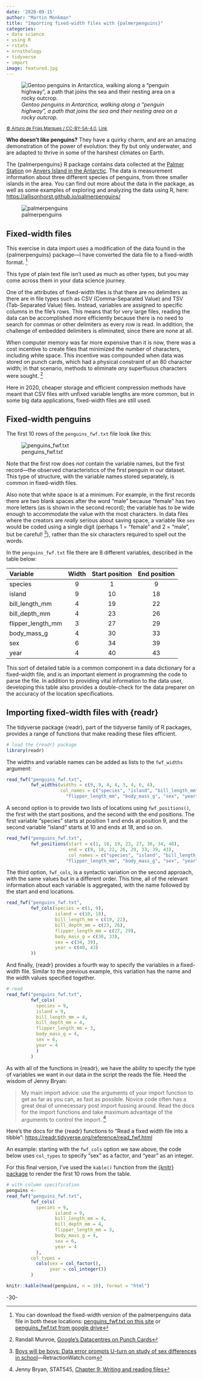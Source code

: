 ```yaml
---
date: '2020-09-15'
author: "Martin Monkman"
title: "Importing fixed-width files with {palmerpenguins}"
categories:
- data science
- using R
- rstats
- ornithology
- tidyverse
- import
image: featured.jpg
---
```



<!--
Copyright 2020 Martin Monkman

This work is licensed under the Creative Commons Attribution 4.0 International License.
To view a copy of this license, visit http://creativecommons.org/licenses/by/4.0/.
-->




![_Gentoo penguins in Antarctica, walking along a "penguin highway", a path that joins the sea and their nesting area on a rocky outcrop._](featured.jpg)

<small><a title="Creative Commons Attribution-Share Alike 3.0" href="http://creativecommons.org/licenses/by-sa/3.0/">© Arturo de Frias Marques / CC-BY-SA-4.0</a>, <a href="https://en.wikipedia.org/wiki/Gentoo_penguin#/media/File:Gentoo_Penguin_AdF.jpg">Link</a></small>



**Who doesn't like penguins?** They have a quirky charm, and are an amazing demonstration of the power of evolution: they fly but only underwater, and are adapted to thrive in some of the harshest climates on Earth.

The {palmerpenguins} R package contains data collected at the [Palmer Station](https://www.usap.gov/videoclipsandmaps/palwebcam.cfm){target="blank"} on [Anvers Island in the Antarctic](https://www.openstreetmap.org/search?query=palmer%20road#map=16/-64.7741/-64.0503){target="blank"}. The data is measurement information about three different species of penguins, from three smaller islands in the area. You can find out more about the data in the package, as well as some examples of exploring and analyzing the data using R, here: [https://allisonhorst.github.io/palmerpenguins/](https://allisonhorst.github.io/palmerpenguins/){target="blank"}

![palmerpenguins](logo.png)

## Fixed-width files

This exercise in data import uses a modification of the data found in the {palmerpenguins} package—I have converted the data file to a fixed-width format. ^[You can download the fixed-width version of the palmerpenguins data file in both these locations: [penguins_fwf.txt on this site](https://martinmonkman.com/data/penguins_fwf.txt){target="blank"} or [penguins_fwf.txt from google drive](https://drive.google.com/file/d/1_TaotqgmiQqw0fShrEKueU5nM_RkuHbp/view?usp=sharing){target="blank"}] 

This type of plain text file isn't used as much as other types, but you may come across them in your data science journey. 

One of the attributes of fixed-width files is that there are no delimiters as there are in file types such as CSV (Comma-Separated Value) and TSV (Tab-Separated Value) files. Instead, variables are assigned to specific columns in the file's rows. This means that for very large files, reading the data can be accomplished more efficiently because there is no need to search for commas or other delimiters as every row is read. In addition, the challenge of embedded delimiters is eliminated, since there are none at all.

When computer memory was far more expensive than it is now, there was a cost incentive to create files that minimized the number of characters, including white space. This incentive was compounded when data was stored on punch cards, which had a physical constraint of an 80 character width; in that scenario, methods to eliminate _any_ superfluous characters were sought. ^[Randall Munroe, [Google's Datacentres on Punch Cards](https://what-if.xkcd.com/63/){target="blank"}]

Here in 2020, cheaper storage and efficient compression methods have meant that CSV files with unfixed variable lengths are more common, but in some big data applications, fixed-width files are still used.


## Fixed-width penguins

The first 10 rows of the `penguins_fwf.txt` file look like this:

![penguins_fwf.txt](penguins_10rows.JPG)

Note that the first row does _not_ contain the variable names, but the first record—the observed characteristics of the first penguin in our dataset. This type of structure, with the variable names stored separately, is common in fixed-width files.

Also note that white space is at a minimum. For example, in the first records there are two blank spaces after the word "male" because "female" has two more letters (as is shown in the second record); the variable has to be wide enough to accommodate the value with the most characters. In data files where the creators are _really_ serious about saving space, a variable like `sex` would be coded using a single digit (perhaps 1 = "female" and 2 = "male", but be careful! ^[[Boys will be boys: Data error prompts U-turn on study of sex differences in school](https://retractionwatch.com/2017/10/17/boys-will-boys-data-error-prompts-u-turn-study-sex-differences-school/){target="blank"}—RetractionWatch.com]), rather than the six characters required to spell out the words.


In the `penguins_fwf.txt` file there are 8 different variables, described in the table below:


| Variable           | Width  |Start position |End position| 
|:--------           |:---:  |:-------------: |:----------:|
| species            | 9     |  1             |  9         |   
| island             | 9     | 10             | 18         |  
| bill_length_mm     | 4     | 19             | 22         |  
| bill_depth_mm      | 4     | 23             | 26         |  
| flipper_length_mm  | 3     | 27             | 29         |  
| body_mass_g        | 4     | 30             | 33         |  
| sex                | 6     | 34             | 39         |  
| year               | 4     | 40             | 43         |  


This sort of detailed table is a common component in a data dictionary for a fixed-width file, and is an important element in programming the code to parse the file. In addition to providing vital information to the data user, developing this table also provides a double-check for the data preparer on the accuracy of the location specifications.



## Importing fixed-width files with {readr} 

The tidyverse package {readr}, part of the tidyverse family of R packages, provides a range of functions that make reading these files efficient.


```r
# load the {readr} package
library(readr)
```


The widths and variable names can be added as lists to the `fwf_widths` argument:

```r
read_fwf("penguins_fwf.txt",
         fwf_widths(widths = c(9, 9, 4, 4, 3, 4, 6, 4),
                    col_names = c("species", "island", "bill_length_mm", "bill_depth_mm",
                      "flipper_length_mm", "body_mass_g", "sex", "year")))

```


A second option is to provide two lists of locations using `fwf_positions()`, the first with the start positions, and the second with the end positions. The first variable "species" starts at position 1 and ends at position 9, and the second variable "island" starts at 10 and ends at 18, and so on.


```r
read_fwf("penguins_fwf.txt",
         fwf_positions(start = c(1, 10, 19, 23, 27, 30, 34, 40),
                       end = c(9, 18, 22, 26, 29, 33, 39, 43),
                       col_names = c("species", "island", "bill_length_mm", "bill_depth_mm",
                      "flipper_length_mm", "body_mass_g", "sex", "year")))

```


The third option, `fwf_cols`, is a syntactic variation on the second approach, with the same values but in a different order. This time, all of the relevant information about each variable is aggregated, with the name followed by the start and end locations.

```r
read_fwf("penguins_fwf.txt",
         fwf_cols(species = c(1, 9),
                  island = c(10, 18),
                  bill_length_mm = c(19, 22),
                  bill_depth_mm = c(23, 26),
                  flipper_length_mm = c(27, 29),
                  body_mass_g = c(30, 33),
                  sex = c(34, 39),
                  year = c(40, 43)
         ))

```

And finally, {readr} provides a fourth way to specify the variables in a fixed-width file. Similar to the previous example, this variation has the name and the width values specified together.

```r

# read 
read_fwf("penguins_fwf.txt", 
         fwf_cols(
           species = 9,
           island = 9,
           bill_length_mm = 4,
           bill_depth_mm = 4,
           flipper_length_mm = 3,
           body_mass_g = 4,
           sex = 6,
           year = 4
           )
         )

```

As with all of the functions in {readr}, we have the ability to specify the type of variables we want in our data in the script the reads the file. Heed the wisdom of Jenny Bryan:

> My main import advice: use the arguments of your import function to get as far as you can, as fast as possible. Novice code often has a great deal of unnecessary post import fussing around. Read the docs for the import functions and take maximum advantage of the arguments to control the import. ^[Jenny Bryan, STAT545, [Chapter 9: Writing and reading files](https://stat545.com/import-export.html){target="blank"}]

Here's the docs for the {readr} functions to "Read a fixed width file into a tibble": [https://readr.tidyverse.org/reference/read_fwf.html](https://readr.tidyverse.org/reference/read_fwf.html){target="blank"} 


An example: starting with the `fwf_cols` option we saw above, the code below uses `col_types` to specify "sex" as a factor, and "year" as an integer.

For this final version, I've used the `kable()` function from the [{knitr} package](https://yihui.org/knitr/){target="blank"} to render the first 10 rows from the table.

```r
# with column specification
penguins <-
read_fwf("penguins_fwf.txt", 
         fwf_cols(
           species = 9, 
                  island = 9,
                  bill_length_mm = 4,
                  bill_depth_mm = 4,
                  flipper_length_mm = 3,
                  body_mass_g = 4,
                  sex = 6,
                  year = 4
           ),
         col_types =
           cols(sex = col_factor(),
                year = col_integer())
         )

knitr::kable(head(penguins, n = 10), format = "html")
```




-30-

